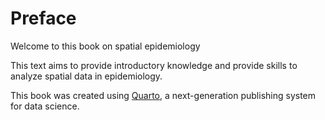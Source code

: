 # Preface {.unnumbered}

Welcome to this book on spatial epidemiology

This text aims to provide introductory knowledge and provide skills to analyze spatial data in epidemiology. 

This book was created using [Quarto](https://quarto.org/), a next-generation publishing system for data science.